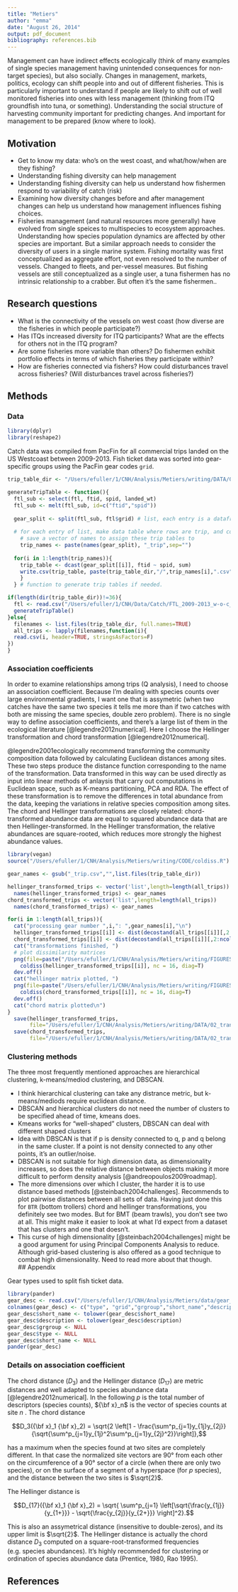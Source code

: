 ```yaml
---
title: "Metiers"
author: "emma"
date: "August 26, 2014"
output: pdf_document
bibliography: references.bib
---
```


Management can have indirect effects ecologically (think of many examples of single species management having unintended consequences for non-target species), but also socially. Changes in management, markets, politics, ecology can shift people into and out of different fisheries. This is particularly important to understand if people are likely to shift out of well monitored fisheries into ones with less management (thinking from ITQ groundfish into tuna, or something). Understanding the social structure of harvesting community important for predicting changes. And important for management to be prepared (know where to look). 

## Motivation

+ Get to know my data: who's on the west coast, and what/how/when are they fishing?
+ Understanding fishing diversity can help management
+ Understanding fishing diversity can help us understand how fishermen respond to variability of catch (risk)
+ Examining how diversity changes before and after management changes can help us understand how management influences fishing choices. 
+ Fisheries management (and natural resources more generally) have evolved from single speices to multispecies to ecosystem approaches. Understanding how species population dynamics are affected by other species are important. But a similar approach needs to consider the diversity of users in a single marine system. Fishing mortality was first conceptualized as aggregate effort, not even resolved to the number of vessels. Changed to fleets, and per-vessel measures. But fishing vessels are still conceptualized as a single user, a tuna fishermen has no intrinsic relationship to a crabber. But often it's the same fishermen.. 

## Research questions

+ What is the connectivity of the vessels on west coast (how diverse are the fisheries in which people participate?)
+ Has ITQs increased diversity for ITQ participants? What are the effects for others not in the ITQ program?
+ Are some fisheries more variable than others? Do fishermen exhibit portfolio effects in terms of which fisheries they participate within?
+ How are fisheries connected via fishers? How could disturbances  travel across fisheries? (Will disturbances travel across fisheries?)

## Methods

### Data
```r
library(dplyr)
library(reshape2)
```

Catch data was compiled from PacFin for all commercial trips landed on the US Westcoast between 2009-2013. Fish ticket data was sorted into gear-specific groups using the PacFin gear codes `grid`. 

```r

trip_table_dir <- "/Users/efuller/1/CNH/Analysis/Metiers/writing/DATA/01_trip_tables"

generateTripTable <- function(){
  ftl_sub <- select(ftl, ftid, spid, landed_wt)
  ftl_sub <- melt(ftl_sub, id=c("ftid","spid"))
  
  gear_split <- split(ftl_sub, ftl$grid) # list, each entry is a dataframe for trips with this gear. 
  
  # for each entry of list, make data table where rows are trip, and columns are species
    # save a vector of names to assign these trip tables to
    trip_names <- paste(names(gear_split), "_trip",sep="")
  
  for(i in 1:length(trip_names)){
    trip_table <- dcast(gear_split[[i]], ftid ~ spid, sum)
    write.csv(trip_table, paste(trip_table_dir,"/",trip_names[i],".csv",sep=""), row.names=F)
    }
  } # function to generate trip tables if needed. 

if(length(dir(trip_table_dir))!=36){
  ftl <- read.csv("/Users/efuller/1/CNH/Data/Catch/FTL_2009-2013_w-o-c_samhouri.csv", stringsAsFactors = F)
  generateTripTable()
}else{
  filenames <- list.files(trip_table_dir, full.names=TRUE)  
  all_trips <- lapply(filenames,function(i){
  read.csv(i, header=TRUE, stringsAsFactors=F)
})
}
```

### Association coefficients

In order to examine relationships among trips (Q analysis), I need to choose an association coefficient. Because I'm dealing with species counts over large environmental gradients, I want one that is assymetric (when two catches have the same two species it tells me more than if two catches with both are missing the same species, double zero problem). There is no single way to define association coefficients, and there's a large list of them in the ecological literature [@legendre2012numerical]. Here I choose the Hellinger transformation and chord transformation [@legendre2012numerical]. 

@legendre2001ecologically recommend transforming the community composition data followed by calculating Euclidean distances among sites. These two steps produce the distance function corresponding to the name of the transformation. Data transformed in this way can be used directly as input into linear methods of anlaysis that carry out computations in Euclidean space, such as K-means partitioning, PCA and RDA. The effect of these transformation is to remove the differences in total abundance from the data, keeping the variations in relative species composition among sites. The chord and Hellinger transformations are closely related: chord-transformed abundance data are equal to squared abundance data that are then Hellinger-transformed. In the Hellinger transformation, the relative abundances are square-rooted, which reduces more strongly the highest abundance values. 

```r
library(vegan)
source("/Users/efuller/1/CNH/Analysis/Metiers/writing/CODE/coldiss.R")

gear_names <- gsub("_trip.csv","",list.files(trip_table_dir))

hellinger_transformed_trips <- vector('list',length=length(all_trips))
  names(hellinger_transformed_trips) <- gear_names
chord_transformed_trips <- vector('list',length=length(all_trips))
  names(chord_transformed_trips) <- gear_names

for(i in 1:length(all_trips)){
  cat("processing gear number ",i,": ",gear_names[i],"\n")
  hellinger_transformed_trips[[i]] <- dist(decostand(all_trips[[i]][,2:ncol(all_trips[[i]])], "hellinger"))
  chord_transformed_trips[[i]] <- dist(decostand(all_trips[[i]][,2:ncol(all_trips[[i]])], "normalize"))
  cat("transformations finished, ")
  # plot dissimilarity matrices
  png(file=paste("/Users/efuller/1/CNH/Analysis/Metiers/writing/FIGURES/dissimilarity_mats/",gear_names[i],"_hellinger_mat.png",sep=""),height = 480, width = 960)
    coldiss(hellinger_transformed_trips[[i]], nc = 16, diag=T)
  dev.off()
  cat("hellinger matrix plotted, ")
  png(file=paste("/Users/efuller/1/CNH/Analysis/Metiers/writing/FIGURES/dissimilarity_mats/",gear_names[i],"_chord_mat.png",sep=""),height = 480, width = 960)
    coldiss(chord_transformed_trips[[i]], nc = 16, diag=T)
  dev.off()
  cat("chord matrix plotted\n")
} 
  save(hellinger_transformed_trips, 
       file="/Users/efuller/1/CNH/Analysis/Metiers/writing/DATA/02_transformed_trip_tables/hellinger_transformed_trips.Rdata")
  save(chord_transformed_trips, 
       file="/Users/efuller/1/CNH/Analysis/Metiers/writing/DATA/02_transformed_trip_tables/chord_transformed_trips.Rdata")
```


### Clustering methods

The three most frequently mentioned approaches are hierarchical clustering, k-means/mediod clustering, and DBSCAN.

+ I think hierarchical clustering can take any distrance metric, but k-means/mediods require euclidean distance. 
+ DBSCAN and hierarchical clusters do not need the number of clusters to be specified ahead of time, kmeans does. 
+ Kmeans works for "well-shaped" clusters, DBSCAN can deal with different shaped clusters
+ Idea with DBSCAN is that if p is density connected to q, p and q belong in the same cluster. If a point is not density connected to any other points, it's an outlier/noise. 
+ DBSCAN is not suitable for high dimension data, as dimensionality increases, so does the relative distance between objects making it more difficult to perform density analysis [@andreopoulos2009roadmap]. 
+ The more dimensions over which I cluster, the harder it is to use distance based methods [@steinbach2004challenges]. Recommends to plot pairwise distances between all sets of data. Having just done this for `BTR` (bottom trollers) chord and hellinger transformations, you definitely see two modes. But for BMT (beam trawls), you don't see two at all. This might make it easier to look at what I'd expect from a dataset that has clusters and one that doesn't. 
+ This curse of high dimensionality [@steinbach2004challenges] might be a good argument for using Principal Components Analysis to reduce. Although grid-based clustering is also offered as a good technique to combat high dimensionality. Need to read more about that though.  
## Appendix

Gear types used to split fish ticket data. 

```r
library(pander)
gear_desc <- read.csv("/Users/efuller/1/CNH/Analysis/Metiers/data/gear_codes2.csv",header=F, stringsAsFactors=F)
colnames(gear_desc) <- c("type", "grid","grgroup","short_name","description")
gear_desc$short_name <- tolower(gear_desc$short_name)
gear_desc$description <- tolower(gear_desc$description)
gear_desc$grgroup <- NULL
gear_desc$type <- NULL
gear_desc$short_name <- NULL
pander(gear_desc)
```

### Details on association coefficient
The chord distance ($D_3$) and the Hellinger distance ($D_{17}$) are metric distances and well adapted to species abundance data [@legendre2012numerical]. In the following $p$ is the total number of descriptors (species counts), ${\bf x}_n$ is the vector of species counts at site $n$ . The chord distance


$$D_3({\bf x}_1 {\bf x}_2) = \sqrt{2 \left[1 - \frac{\sum^p_{j=1}y_{1j}y_{2j}}{\sqrt{\sum^p_{j=1}y_{1j}^2\sum^p_{j=1}y_{2j}^2}}\right]},$$

has a maximum when the species found at two sites are completely different. In that case the normalized site vectors are 90° from each other on the circumference of a 90° sector of a circle (when there are only two species)‚ or on the surface of a segment of a hyperspace (for $p$ species), and the distance between the two sites is $\sqrt{2}$. 

The Hellinger distance is

$$D_{17}({\bf x}_1 {\bf x}_2) = \sqrt{ \sum^p_{j=1} \left[\sqrt{\frac{y_{1j}}{y_{1+}}} - \sqrt{\frac{y_{2j}}{y_{2+}}} \right]^2}.$$

This is also an assymetrical distance (insensitive to double-zeros), and its upper limit is $\sqrt{2}$. The Hellinger distance is actually the chord distance $D_3$ computed on a square-root-transformed frequencies (e.g. species abundances). It's highly recommended for clustering or ordination of species abundance data (Prentice, 1980, Rao 1995). 


## References